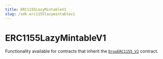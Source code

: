 ---
title: ERC1155LazyMintableV1
slug: /sdk.erc1155lazymintablev1
---

# ERC1155LazyMintableV1

Functionality available for contracts that inherit the [`DropERC1155_V2`](/contracts/DropERC1155_V2) contract.
